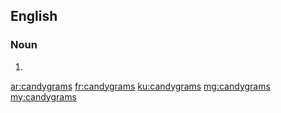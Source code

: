 ==English==

===Noun===
{{head|en|plural}}

# {{plural of|candygram|lang=en|nocat=1}}

[[ar:candygrams]]
[[fr:candygrams]]
[[ku:candygrams]]
[[mg:candygrams]]
[[my:candygrams]]
